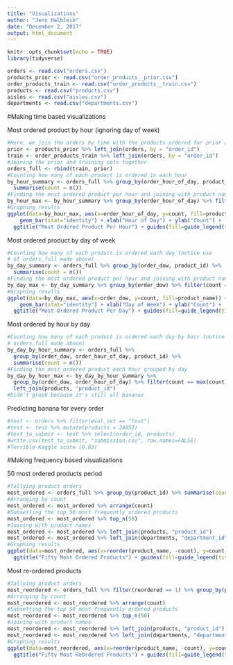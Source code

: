 ```yaml
---
title: "Visualizations"
author: "Jenn Halbleib"
date: "December 2, 2017"
output: html_document
---
```


```r
knitr::opts_chunk$set(echo = TRUE)
library(tidyverse)
```


```r
orders <- read.csv("orders.csv")
products_prior <- read.csv("order_products__prior.csv")
order_products_train <- read.csv("order_products__train.csv")
products <- read.csv("products.csv")
aisles <- read.csv("aisles.csv")
departments <- read.csv("departments.csv")
```

#Making time based visualizations

Most ordered product by hour (ignoring day of week)
```r
#Here, we join the orders by time with the products ordered for prior and train set orders
prior <- products_prior %>% left_join(orders, by = "order_id")
train <- order_products_train %>% left_join(orders, by = "order_id")
#Joining the prior and training sets together
orders_full <- rbind(train, prior)
#Counting how many of each product is ordered in each hour
by_hour_summary <- orders_full %>% group_by(order_hour_of_day, product_id) %>%
  summarise(count = n())
#Finding the most ordered product per hour and joining with product names
by_hour_max <- by_hour_summary %>% group_by(order_hour_of_day) %>% filter(count == max(count)) %>% left_join(products, "product_id")
#Graphing results
ggplot(data=by_hour_max, aes(x=order_hour_of_day, y=count, fill=product_name)) +
    geom_bar(stat="identity") + xlab("Hour of Day") + ylab("Count") + 
  ggtitle("Most Ordered Product Per Hour") + guides(fill=guide_legend(title="Product"))
```

Most ordered product by day of week
```r
#Counting how many of each product is ordered each day (notice use 
# of orders_full made above)
by_day_summary <- orders_full %>% group_by(order_dow, product_id) %>%
  summarise(count = n())
#Finding the most ordered product per hour and joining with product names
by_day_max <- by_day_summary %>% group_by(order_dow) %>% filter(count == max(count)) %>% left_join(products, "product_id")
#Graphing results
ggplot(data=by_day_max, aes(x=order_dow, y=count, fill=product_name)) +
    geom_bar(stat="identity") + xlab("Day of Week") + ylab("Count") + 
  ggtitle("Most Ordered Product Per Day") + guides(fill=guide_legend(title="Product"))
```

Most ordered by hour by day
```r
#Counting how many of each product is ordered each day by hour (notice use of 
# orders_full made above)
by_day_by_hour_summary <- orders_full %>% 
  group_by(order_dow, order_hour_of_day, product_id) %>% 
  summarise(count = n())
#Finding the most ordered product each hour grouped by day
by_day_by_hour_max <- by_day_by_hour_summary %>% 
  group_by(order_dow, order_hour_of_day) %>% filter(count == max(count)) %>%
  left_join(products, "product_id")
#Didn't graph because it's still all bananas
```

Predicting banana for every order
```r
#test <- orders %>% filter(eval_set == "test")
#test <- test %>% mutate(products = 24852)
#test_to_submit <- test %>% select(order_id, products)
#write.csv(test_to_submit, "submission.csv", row.names=FALSE)
#Terrible Kaggle score (0.03) 
```

#Making frequency based visualizations

50 most ordered products period
```r
#Tallying product orders
most_ordered <- orders_full %>% group_by(product_id) %>% summarise(count = n()) 
#Arranging by count
most_ordered <- most_ordered %>% arrange(count) 
#Subsetting the top 50 most frequently ordered products
most_ordered <- most_ordered %>% top_n(50)
#Joining with product names
most_ordered <- most_ordered %>% left_join(products, "product_id") 
most_ordered <- most_ordered %>% left_join(departments, "department_id")
#Graphing results
ggplot(data=most_ordered, aes(x=reorder(product_name, -count), y=count, fill = department)) + geom_bar(stat="identity") + coord_flip() + xlab("Count") + ylab("Product") + 
  ggtitle("Fifty Most Ordered Products") + guides(fill=guide_legend(title = "Department"))+ scale_fill_brewer(palette="YlGn")
```

Most re-ordered products
```r
#Tallying product orders
most_reordered <- orders_full %>% filter(reordered == 1) %>% group_by(product_id) %>% summarise(count = n()) 
#Arranging by count
most_reordered <- most_reordered %>% arrange(count) 
#Subsetting the top 50 most frequently ordered products
most_reordered <- most_reordered %>% top_n(50)
#Joining with product names
most_reordered <- most_reordered %>% left_join(products, "product_id") 
most_reordered <- most_reordered %>% left_join(departments, "department_id")
#Graphing results
ggplot(data=most_reordered, aes(x=reorder(product_name, -count), y=count, fill = department)) + geom_bar(stat="identity") + coord_flip() + xlab("Count") + ylab("Product") + 
  ggtitle("Fifty Most ReOrdered Products") + guides(fill=guide_legend(title = "Department"))+ scale_fill_brewer(palette="YlGn")
```

